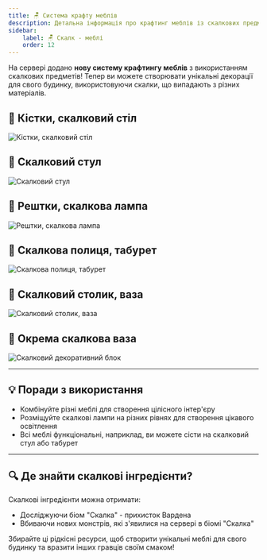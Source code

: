 ```yaml
---
title: 🪑 Система крафту меблів
description: Детальна інформація про крафтинг меблів із скалкових предметів
sidebar:
    label: 🪑 Скалк - меблі
    order: 12
---
```


На сервері додано **нову систему крафтингу меблів** з використанням скалкових предметів! Тепер ви можете створювати унікальні декорації для свого будинку, використовуючи скалки, що випадають з різних матеріалів.

## 🔷 Кістки, скалковий стіл

<p align={"center"}>
    <img src={furniture1.src} width={"80%"} alt="Кістки, скалковий стіл"/>
</p>

## 🔷 Скалковий стул

<p align={"center"}>
    <img src={furniture2.src} width={"80%"} alt="Скалковий стул"/>
</p>

## 🔷 Рештки, скалкова лампа

<p align={"center"}>
    <img src={furniture3.src} width={"80%"} alt="Рештки, скалкова лампа"/>
</p>

## 🔷 Скалкова полиця, табурет

<p align={"center"}>
    <img src={furniture4.src} width={"80%"} alt="Скалкова полиця, табурет"/>
</p>

## 🔷 Скалковий столик, ваза

<p align={"center"}>
    <img src={furniture5.src} width={"80%"} alt="Скалковий столик, ваза"/>
</p>

## 🔷 Окрема скалкова ваза

<p align={"center"}>
    <img src={furniture6.src} width={"80%"} alt="Скалковий декоративний блок"/>
</p>

---

## 💡 Поради з використання

- Комбінуйте різні меблі для створення цілісного інтер'єру
- Розміщуйте скалкові лампи на різних рівнях для створення цікавого освітлення
- Всі меблі функціональні, наприклад, ви можете сісти на скалковий стул або табурет

---

## 🔍 Де знайти скалкові інгредієнти?

Скалкові інгредієнти можна отримати:
- Досліджуючи біом "Скалка" - прихисток Вардена
- Вбиваючи нових монстрів, які з'явилися на сервері в біомі "Скалка"

Збирайте ці рідкісні ресурси, щоб створити унікальні меблі для свого будинку та вразити інших гравців своїм смаком!